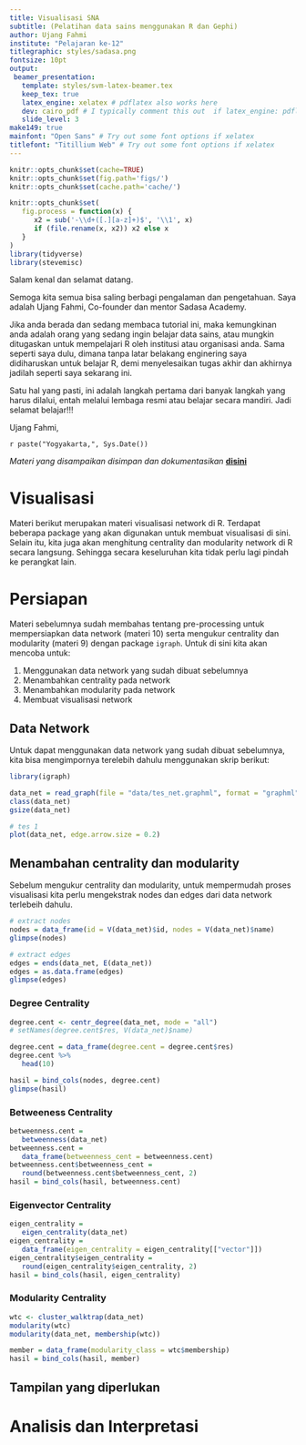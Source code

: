 ```yaml
---
title: Visualisasi SNA
subtitle: (Pelatihan data sains menggunakan R dan Gephi)
author: Ujang Fahmi
institute: "Pelajaran ke-12"
titlegraphic: styles/sadasa.png
fontsize: 10pt
output:
 beamer_presentation:
   template: styles/svm-latex-beamer.tex
   keep_tex: true
   latex_engine: xelatex # pdflatex also works here
   dev: cairo_pdf # I typically comment this out  if latex_engine: pdflatex
   slide_level: 3
make149: true
mainfont: "Open Sans" # Try out some font options if xelatex
titlefont: "Titillium Web" # Try out some font options if xelatex
---
```


```r
knitr::opts_chunk$set(cache=TRUE)
knitr::opts_chunk$set(fig.path='figs/')
knitr::opts_chunk$set(cache.path='cache/')

knitr::opts_chunk$set(
   fig.process = function(x) {
      x2 = sub('-\\d+([.][a-z]+)$', '\\1', x)
      if (file.rename(x, x2)) x2 else x
   }
)
library(tidyverse)
library(stevemisc)
```

Salam kenal dan selamat datang.

Semoga kita semua bisa saling berbagi pengalaman dan pengetahuan. Saya adalah Ujang Fahmi, Co-founder dan mentor Sadasa Academy.

\vspace{0.1in}

Jika anda berada dan sedang membaca tutorial ini, maka kemungkinan anda adalah orang yang sedang ingin belajar data sains, atau mungkin ditugaskan untuk mempelajari R oleh institusi atau organisasi anda. Sama seperti saya dulu, dimana tanpa latar belakang enginering saya didiharuskan untuk belajar R, demi menyelesaikan tugas akhir dan akhirnya jadilah seperti saya sekarang ini.

\vspace{0.1in}

Satu hal yang pasti, ini adalah langkah pertama dari banyak langkah yang harus dilalui, entah melalui lembaga resmi atau belajar secara mandiri. Jadi selamat belajar!!!

\vspace{0.1in}
Ujang Fahmi, 

`r paste("Yogyakarta,", Sys.Date())`

\vspace{0.1in}

*Materi yang disampaikan disimpan dan dokumentasikan* [**disini**](https://github.com/eppofahmi/belajaR/tree/master/upn-surabaya)


# Visualisasi

Materi berikut merupakan materi visualisasi network di R. Terdapat beberapa package yang akan digunakan untuk membuat visualisasi di sini. Selain itu, kita juga akan menghitung centrality dan modularity network di R secara langsung. Sehingga secara keseluruhan kita tidak perlu lagi pindah ke perangkat lain. 

# Persiapan

Materi sebelumnya sudah membahas tentang pre-processing untuk mempersiapkan data network (materi 10) serta mengukur centrality dan modularity (materi 9) dengan package `igraph`. Untuk di sini kita akan mencoba untuk: 

1. Menggunakan data network yang sudah dibuat sebelumnya
2. Menambahkan centrality pada network
3. Menambahkan modularity pada network 
4. Membuat visualisasi network

## Data Network

Untuk dapat menggunakan data network yang sudah dibuat sebelumnya, kita bisa mengimpornya terelebih dahulu menggunakan skrip berikut: 

```r
library(igraph)

data_net = read_graph(file = "data/tes_net.graphml", format = "graphml")
class(data_net)
gsize(data_net)

# tes 1
plot(data_net, edge.arrow.size = 0.2)
```

## Menambahan centrality dan modularity

Sebelum mengukur centrality dan modularity, untuk mempermudah proses visualisasi kita perlu mengekstrak nodes dan edges dari data network terlebeih dahulu. 

```r
# extract nodes
nodes = data_frame(id = V(data_net)$id, nodes = V(data_net)$name)
glimpse(nodes)

# extract edges
edges = ends(data_net, E(data_net))
edges = as.data.frame(edges)
glimpse(edges)
```

### Degree Centrality

```r
degree.cent <- centr_degree(data_net, mode = "all")
# setNames(degree.cent$res, V(data_net)$name)

degree.cent = data_frame(degree.cent = degree.cent$res)
degree.cent %>% 
   head(10)

hasil = bind_cols(nodes, degree.cent)
glimpse(hasil)
```

### Betweeness Centrality

```r
betweenness.cent = 
   betweenness(data_net)
betweenness.cent = 
   data_frame(betweenness_cent = betweenness.cent)
betweenness.cent$betweenness_cent = 
   round(betweenness.cent$betweenness_cent, 2)
hasil = bind_cols(hasil, betweenness.cent)
```

### Eigenvector Centrality

```r
eigen_centrality = 
   eigen_centrality(data_net)
eigen_centrality = 
   data_frame(eigen_centrality = eigen_centrality[["vector"]])
eigen_centrality$eigen_centrality = 
   round(eigen_centrality$eigen_centrality, 2)
hasil = bind_cols(hasil, eigen_centrality)
```

### Modularity Centrality

```r
wtc <- cluster_walktrap(data_net)
modularity(wtc)
modularity(data_net, membership(wtc))

member = data_frame(modularity_class = wtc$membership)
hasil = bind_cols(hasil, member)
```

## Tampilan yang diperlukan

# Analisis dan Interpretasi